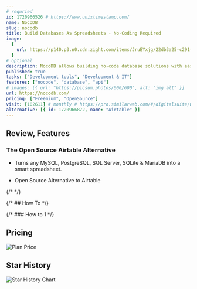 ```yaml
---
# requried
id: 1720966526 # https://www.unixtimestamp.com/
name: NocoDB
slug: nocodb
title: Build Databases As Spreadsheets - No-Coding Required
image:
  {
    url: https://p140.p3.n0.cdn.zight.com/items/JruEYxjg/22db3a25-c291-43bf-83a9-47057052b9dd.jpg,
  }
# optional
description: NocoDB allows building no-code database solutions with ease of spreadsheets. Bring your own database or choose ours! Millions of rows? Not a problem. Your Data. Your rules. You are in control.
published: true
tasks: ["Development tools", "Development & IT"]
features: ["nocode", "database", "api"]
# images: [{ url: "https://picsum.photos/600/600", alt: "img alt" }]
url: https://nocodb.com/
pricing: ["Freemium", "OpenSource"]
visit: [102611] # monthly # https://pro.similarweb.com/#/digitalsuite/websiteanalysis/home
alternative: [{ id: 1720966872, name: "Airtable" }]
---
```


## Review, Features

### The Open Source Airtable Alternative

- Turns any MySQL, PostgreSQL, SQL Server, SQLite & MariaDB into a smart spreadsheet.

- Open Source Alternative to Airtable

{/* <DetailYoutube videoId="" startTime={0} /> */}

{/* ## How To */}

{/* ### How to 1 */}

## Pricing

<Img
  src="https://p140.p3.n0.cdn.zight.com/items/6quopYOA/ac91048d-4d4f-47f8-ad6a-fab39d5a3a1c.jpg"
  alt="Plan Price"
/>

## Star History

![Star History Chart](https://api.star-history.com/svg?repos=nocodb/nocodb)
